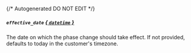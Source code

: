 {/* Autogenerated DO NOT EDIT  */}
##### `effective_date` [*{ `datetime` }*](https://docs.python.org/3/library/datetime.html#datetime-objects)
The date on which the phase change should take effect. If not provided, defaults to today in the customer's timezone.


